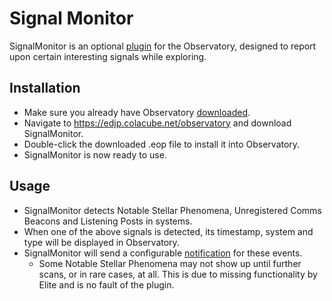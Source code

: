 # Signal Monitor

SignalMonitor is an optional [plugin](/plugins) for the Observatory, designed to report upon certain interesting signals while exploring.

## Installation

  * Make sure you already have Observatory [downloaded](/release).
  * Navigate to https://edjp.colacube.net/observatory and download SignalMonitor.
  * Double-click the downloaded .eop file to install it into Observatory.
  * SignalMonitor is now ready to use.

## Usage
  * SignalMonitor detects Notable Stellar Phenomena, Unregistered Comms Beacons and Listening Posts in systems.
  * When one of the above signals is detected, its timestamp, system and type will be displayed in Observatory.
  * SignalMonitor will send a configurable [notification](/notifications) for these events.
      * Some Notable Stellar Phenomena may not show up until further scans, or in rare cases, at all. This is due to missing functionality by Elite and is no fault of the plugin.